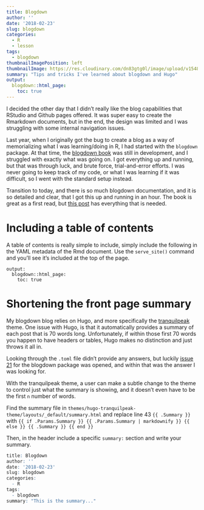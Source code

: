 ```yaml
---
title: Blogdown
author: ''
date: '2018-02-23'
slug: blogdown
categories:
  - R
  - lesson
tags: 
  - blogdown
thumbnailImagePosition: left
thumbnailImage: https://res.cloudinary.com/dn83gtg0l/image/upload/v1548284056/blog.jpg
summary: "Tips and tricks I've learned about blogdown and Hugo"
output:
  blogdown::html_page:
    toc: true
---
```



I decided the other day that I didn't really like the blog capabilities that RStudio and Github pages offered. It was super easy to create the Rmarkdown documents, but in the end, the design was limited and I was struggling with some internal navigation issues. 

Last year, when I originally got the bug to create a blog as a way of memorializing what I was learning/doing in R, I had started with the ```blogdown``` package. At that time, the [blogdown book](https://bookdown.org/yihui/blogdown/){target="_blank"} was still in development, and I struggled with exactly what was going on. I got everything up and running, but that was through luck, and brute force, trial-and-error efforts. I was never going to keep track of my code, or what I was learning if it was difficult, so I went with the standard setup instead. 

Transition to today, and there is so much blogdown documentation, and it is so detailed and clear, that I got this up and running in an hour. The book is great as a first read, but [this post](https://alison.rbind.io/post/up-and-running-with-blogdown/){target="_blank"} has everything that is needed. 

# Including a table of contents

A table of contents is really simple to include, simply include the following in the YAML metadata of the Rmd document. Use the `serve_site()` command and you'll see it's included at the top of the page. 

```
output:
  blogdown::html_page:
    toc: true
```

# Shortening the front page summary

My blogdown blog relies on Hugo, and more specifically the [tranquilpeak](https://themes.gohugo.io/hugo-tranquilpeak-theme/){target="_blank"} theme. One issue with Hugo, is that it automatically provides a summary of each post that is 70 words long. Unfortunately, if within those first 70 words you happen to have headers or tables, Hugo makes no distinction and just throws it all in. 

Looking through the `.toml` file didn't provide any answers, but luckily [issue 21](https://github.com/rstudio/blogdown/issues/21){target="_blank"} for the blogdown package was opened, and within that was the answer I was looking for. 

With the tranquilpeak theme, a user can make a subtle change to the theme to control just what the summary is showing, and it doesn't even have to be the first `n` number of words. 

Find the summary file in `themes/hugo-tranquilpeak-theme/layouts/_default/summary.html` and replace line 43 `{{ .Summary }}` with 
`{{ if .Params.Summary }} {{ .Params.Summary | markdownify }} {{ else }} {{ .Summary }} {{ end }}`

Then, in the header include a specific `summary:` section and write your summary. 

```r
title: Blogdown
author: ''
date: '2018-02-23'
slug: blogdown
categories:
  - R
tags: 
  - blogdown
summary: "This is the summary..."


```



